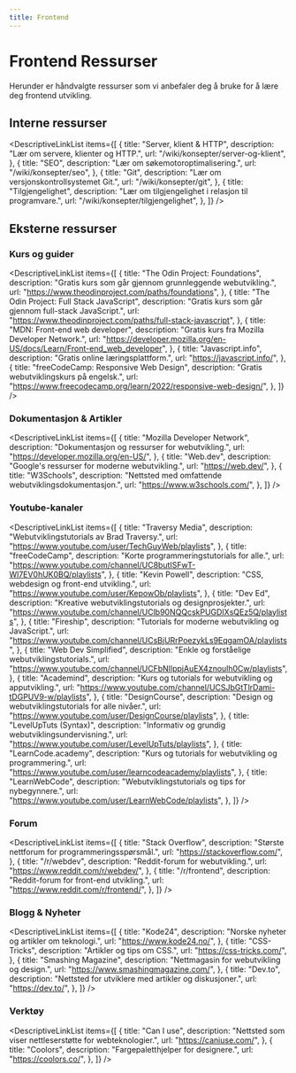```yaml
---
title: Frontend
---
```



# Frontend Ressurser

Herunder er håndvalgte ressurser som vi anbefaler deg å bruke for å lære deg frontend utvikling.

## Interne ressurser

<DescriptiveLinkList
  items={[
    {
      title: "Server, klient & HTTP",
      description: "Lær om servere, klienter og HTTP.",
      url: "/wiki/konsepter/server-og-klient",
    },
    {
      title: "SEO",
      description: "Lær om søkemotoroptimalisering.",
      url: "/wiki/konsepter/seo",
    },
    {
      title: "Git",
      description: "Lær om versjonskontrollsystemet Git.",
      url: "/wiki/konsepter/git",
    },
    {
      title: "Tilgjengelighet",
      description:
        "Lær om tilgjengelighet i relasjon til programvare.",
      url: "/wiki/konsepter/tilgjengelighet",
    },
  ]}
/>

## Eksterne ressurser

### Kurs og guider

<DescriptiveLinkList
  items={[
    {
      title: "The Odin Project: Foundations",
      description:
        "Gratis kurs som går gjennom grunnleggende webutvikling.",
      url: "https://www.theodinproject.com/paths/foundations",
    },
    {
      title: "The Odin Project: Full Stack JavaScript",
      description:
        "Gratis kurs som går gjennom full-stack JavaScript.",
      url: "https://www.theodinproject.com/paths/full-stack-javascript",
    },
    {
      title: "MDN: Front-end web developer",
      description:
        "Gratis kurs fra Mozilla Developer Network.",
      url: "https://developer.mozilla.org/en-US/docs/Learn/Front-end_web_developer",
    },
    {
      title: "Javascript.info",
      description: "Gratis online læringsplattform.",
      url: "https://javascript.info/",
    },
    {
      title: "freeCodeCamp: Responsive Web Design",
      description: "Gratis webutviklingskurs på engelsk.",
      url: "https://www.freecodecamp.org/learn/2022/responsive-web-design/",
    },
  ]}
/>

### Dokumentasjon & Artikler

<DescriptiveLinkList
  items={[
    {
      title: "Mozilla Developer Network",
      description:
        "Dokumentasjon og ressurser for webutvikling.",
      url: "https://developer.mozilla.org/en-US/",
    },
    {
      title: "Web.dev",
      description:
        "Google's ressurser for moderne webutvikling.",
      url: "https://web.dev/",
    },
    {
      title: "W3Schools",
      description:
        "Nettsted med omfattende webutviklingsdokumentasjon.",
      url: "https://www.w3schools.com/",
    },
  ]}
/>

### Youtube-kanaler

<DescriptiveLinkList
  items={[
    {
      title: "Traversy Media",
      description:
        "Webutviklingstutorials av Brad Traversy.",
      url: "https://www.youtube.com/user/TechGuyWeb/playlists",
    },
    {
      title: "freeCodeCamp",
      description:
        "Korte programmeringstutorials for alle.",
      url: "https://www.youtube.com/channel/UC8butISFwT-Wl7EV0hUK0BQ/playlists",
    },
    {
      title: "Kevin Powell",
      description: "CSS, webdesign og front-end utvikling.",
      url: "https://www.youtube.com/user/KepowOb/playlists",
    },
    {
      title: "Dev Ed",
      description:
        "Kreative webutviklingstutorials og designprosjekter.",
      url: "https://www.youtube.com/channel/UClb90NQQcskPUGDIXsQEz5Q/playlists",
    },
    {
      title: "Fireship",
      description:
        "Tutorials for moderne webutvikling og JavaScript.",
      url: "https://www.youtube.com/channel/UCsBjURrPoezykLs9EqgamOA/playlists",
    },
    {
      title: "Web Dev Simplified",
      description:
        "Enkle og forståelige webutviklingstutorials.",
      url: "https://www.youtube.com/channel/UCFbNIlppjAuEX4znoulh0Cw/playlists",
    },
    {
      title: "Academind",
      description:
        "Kurs og tutorials for webutvikling og apputvikling.",
      url: "https://www.youtube.com/channel/UCSJbGtTlrDami-tDGPUV9-w/playlists",
    },
    {
      title: "DesignCourse",
      description:
        "Design og webutviklingstutorials for alle nivåer.",
      url: "https://www.youtube.com/user/DesignCourse/playlists",
    },
    {
      title: "LevelUpTuts (Syntax)",
      description:
        "Informativ og grundig webutviklingsundervisning.",
      url: "https://www.youtube.com/user/LevelUpTuts/playlists",
    },
    {
      title: "LearnCode.academy",
      description:
        "Kurs og tutorials for webutvikling og programmering.",
      url: "https://www.youtube.com/user/learncodeacademy/playlists",
    },
    {
      title: "LearnWebCode",
      description:
        "Webutviklingstutorials og tips for nybegynnere.",
      url: "https://www.youtube.com/user/LearnWebCode/playlists",
    },
  ]}
/>

### Forum

<DescriptiveLinkList
  items={[
    {
      title: "Stack Overflow",
      description:
        "Største nettforum for programmeringsspørsmål.",
      url: "https://stackoverflow.com/",
    },
    {
      title: "/r/webdev",
      description: "Reddit-forum for webutvikling.",
      url: "https://www.reddit.com/r/webdev/",
    },
    {
      title: "/r/frontend",
      description: "Reddit-forum for front-end utvikling.",
      url: "https://www.reddit.com/r/frontend/",
    },
  ]}
/>

### Blogg & Nyheter

<DescriptiveLinkList
  items={[
    {
      title: "Kode24",
      description:
        "Norske nyheter og artikler om teknologi.",
      url: "https://www.kode24.no/",
    },
    {
      title: "CSS-Tricks",
      description: "Artikler og tips om CSS.",
      url: "https://css-tricks.com/",
    },
    {
      title: "Smashing Magazine",
      description:
        "Nettmagasin for webutvikling og design.",
      url: "https://www.smashingmagazine.com/",
    },
    {
      title: "Dev.to",
      description:
        "Nettsted for utviklere med artikler og diskusjoner.",
      url: "https://dev.to/",
    },
  ]}
/>

### Verktøy

<DescriptiveLinkList
  items={[
    {
      title: "Can I use",
      description:
        "Nettsted som viser nettleserstøtte for webteknologier.",
      url: "https://caniuse.com/",
    },
    {
      title: "Coolors",
      description: "Fargepaletthjelper for designere.",
      url: "https://coolors.co/",
    },
  ]}
/>
